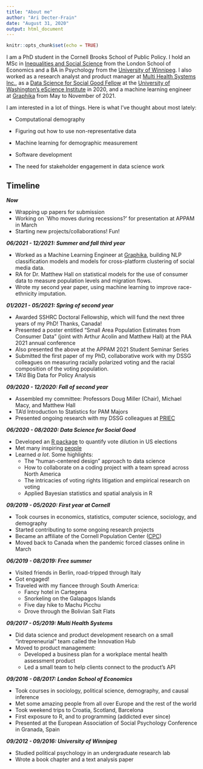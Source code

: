 ```yaml
---
title: "About me"
author: "Ari Decter-Frain"
date: "August 31, 2020"
output: html_document
---
```


```r
knitr::opts_chunk$set(echo = TRUE)
```

I am a PhD student in the Cornell Brooks School of Public Policy. I hold an MSc in [Inequalities and Social Science](https://www.lse.ac.uk/study-at-lse/Graduate/Degree-programmes-2020/MSc-Inequalities-and-Social-Science) from the London School of Economics and a BA in Psychology from the [University of Winnipeg](https://www.uwinnipeg.ca/). I also worked as a research analyst and product manager at [Multi Health Systems Inc.](https://mhs.com/), as a [Data Science for Social Good Fellow](https://escience.washington.edu/2020-data-science-for-social-good-projects) at the [University of Washington's eScience Institute](https://escience.washington.edu) in 2020, and a machine learning engineer at [Graphika](https://graphika.com/) from May to November of 2021.

I am interested in a lot of things. Here is what I've thought about most lately:

* Computational demography

* Figuring out how to use non-representative data

* Machine learning for demographic measurement

* Software development

* The need for stakeholder engagement in data science work

## Timeline

_**Now**_

* Wrapping up papers for submission
* Working on `Who moves during recessions?' for presentation at APPAM in March
* Starting new projects/collaborations! Fun!

_**06/2021 - 12/2021: Summer and fall third year**_

* Worked as a Machine Learning Engineer at [Graphika](https://graphika.com/), building NLP classification models and models for cross-platform clustering of social media data.
* RA for Dr. Matthew Hall on statistical models for the use of consumer data to measure population levels and migration flows.
* Wrote my second year paper, using machine learning to improve race-ethnicity imputation.

_**01/2021 - 05/2021: Spring of second year**_

* Awarded SSHRC Doctoral Fellowship, which will fund the next three years of my PhD! Thanks, Canada!
* Presented a poster entitled "Small Area Population Estimates from Consumer Data" (joint with Arthur Acolin and Matthew Hall) at the PAA 2021 annual conference
* Also presented the above at the APPAM 2021 Student Seminar Series
* Submitted the first paper of my PhD, collaborative work with my DSSG colleagues on measuring racially polarized voting and the racial composition of the voting population.
* TA'd Big Data for Policy Analysis

_**09/2020 - 12/2020: Fall of second year**_

* Assembled my committee: Professors Doug Miller (Chair), Michael Macy, and Matthew Hall
* TA'd Introduction to Statistics for PAM Majors
* Presented ongoing research with my DSSG colleagues at [PRIEC](http://priec.org/)

_**06/2020 - 08/2020: Data Science for Social Good**_

* Developed an [R package](https://github.com/RPVote/eiCompare) to quantify vote dilution in US elections
* Met many inspiring [people](https://escience.washington.edu/data-science-for-social-good-teams-summer-2020/)
* Learned _a lot_. Some highlights:
  * The "human-centered design" approach to data science
  * How to collaborate on a coding project with a team spread across North America
  * The intricacies of voting rights litigation and empirical research on voting
  * Applied Bayesian statistics and spatial analysis in R

_**09/2019 - 05/2020: First year at Cornell**_

* Took courses in economics, statistics, computer science, sociology, and demography
* Started contributing to some ongoing research projects
* Became an affiliate of the Cornell Population Center ([CPC](https://cpc.cornell.edu/))
* Moved back to Canada when the pandemic forced classes online in March

_**06/2019 - 08/2019: Free summer**_

* Visited friends in Berlin, road-tripped through Italy
* Got engaged!
* Traveled with my fiancee through South America:
  * Fancy hotel in Cartegena
  * Snorkeling on the Galapagos Islands
  * Five day hike to Machu Picchu
  * Drove through the Bolivian Salt Flats
  
_**09/2017 - 05/2019: Multi Health Systems**_

* Did data science and product development research on a small "intrepreneurial" team called the Innovation Hub
* Moved to product management: 
  * Developed a business plan for a workplace mental health assessment product
  * Led a small team to help clients connect to the product's API

_**09/2016 - 08/2017: London School of Economics**_

* Took courses in sociology, political science, demography, and causal inference
* Met some amazing people from all over Europe and the rest of the world
* Took weekend trips to Croatia, Scotland, Barcelona
* First exposure to R, and to programming (addicted ever since)
* Presented at the European Association of Social Psychology Conference in Granada, Spain

_**09/2012 - 09/2016: University of Winnipeg**_

* Studied political psychology in an undergraduate research lab
* Wrote a book chapter and a text analysis paper
